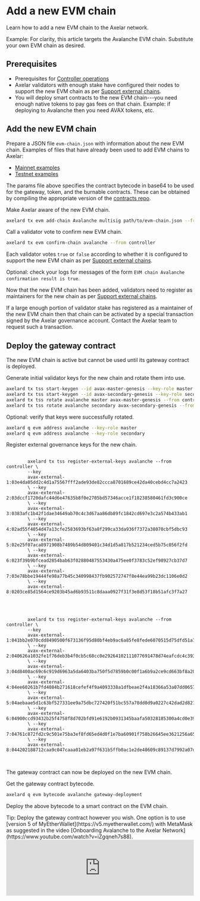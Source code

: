# Add a new EVM chain


Learn how to add a new EVM chain to the Axelar network.

<Callout emoji="💡">
  Example: For clarity, this article targets the Avalanche EVM chain. Substitute
  your own EVM chain as desired.
</Callout>

## Prerequisites

- Prerequisites for [Controller operations](/controller)
- Axelar validators with enough stake have configured their nodes to support the new EVM chain as per [Support external chains](/validator/external-chains/overview).
- You will deploy smart contracts to the new EVM chain---you need enough native tokens to pay gas fees on that chain. Example: if deploying to Avalanche then you need AVAX tokens, etc.

## Add the new EVM chain

Prepare a JSON file `evm-chain.json` with information about the new EVM chain. Examples of files that have already been used to add EVM chains to Axelar:

- [Mainnet examples](https://github.com/axelarnetwork/axelarate-community/tree/main/resources/mainnet/evm-chain-params)
- [Testnet examples](https://github.com/axelarnetwork/axelarate-community/tree/main/resources/testnet/evm-chain-params)

The params file above specifies the contract bytecode in base64 to be used for the gateway, token, and the burnable contracts. These can be obtained by compiling the appropriate version of the [contracts repo](https://github.com/axelarnetwork/solidity-cgp-gateway).

Make Axelar aware of the new EVM chain.

```bash
axelard tx evm add-chain Avalanche multisig path/to/evm-chain.json --from controller
```

Call a validator vote to confirm new EVM chain.

```bash
axelard tx evm confirm-chain avalanche --from controller
```

Each validator votes `true` or `false` according to whether it is configured to support the new EVM chain as per [Support external chains](/validator/external-chains/overview).

Optional: check your logs for messages of the form `EVM chain Avalanche confirmation result is true`.

Now that the new EVM chain has been added, validators need to register as maintainers for the new chain as per [Support external chains](/validator/external-chains/overview).

If a large enough portion of validator stake has registered as a maintainer of the new EVM chain then that chain can be activated by a special transaction signed by the Axelar governance account. Contact the Axelar team to request such a transaction.

## Deploy the gateway contract

The new EVM chain is active but cannot be used until its gateway contract is deployed.

Generate initial validator keys for the new chain and rotate them into use.

```bash
axelard tx tss start-keygen --id avax-master-genesis --key-role master --from controller
axelard tx tss start-keygen --id avax-secondary-genesis --key-role secondary --from controller
axelard tx tss rotate avalanche master avax-master-genesis --from controller
axelard tx tss rotate avalanche secondary avax-secondary-genesis --from controller
```

Optional: verify that keys were successfully rotated.

```bash
axelard q evm address avalanche --key-role master
axelard q evm address avalanche --key-role secondary
```

Register external governance keys for the new chain.

<tabs>
  <tab-item title="Mainnet">
    <pre>
      <code class="language-bash">
        axelard tx tss register-external-keys avalanche --from controller \
        --key
        avax-external-1:03e4da05dd2c4d1a75567fff2ade93de82ccca8701689ce42da40cebd4cc7a2423
        \ --key
        avax-external-2:03dccf1720dafc44d6e47635b8f0e2705bd57346acce1f18238580461fd3c900ce
        \ --key
        avax-external-3:0383afc1b42f1dae34649ab70c4c3d67aa86db89fc1842cd697e3c2a574b433ab1
        \ --key
        avax-external-4:02ad55f4054d47a13cfe2583693bf63a8f299ca33da936f7372a38070cbf5dbc93
        \ --key
        avax-external-5:02e25f07aca8971908b7489b54d809401c34d1d5a817b521234ced5b75c056f2fd
        \ --key
        avax-external-6:023f39b9bfcead2854bab63f02880487553430a475ee0f3783c52ef98927cb37d7
        \ --key
        avax-external-7:03e78bbe19444fe98a77b45c340998437fb902572747f8e44ea99b23dc1106e0d2
        \ --key
        avax-external-8:0203ce85d1564ce9203b45ad6b93511c8daaa0927f31f3e8d53f18b51afc3f7a27
      </code>
    </pre>
  </tab-item>
  <tab-item title="Testnet">
    <pre>
      <code class="language-bash">
        axelard tx tss register-external-keys avalanche --from controller \
        --key
        avax-external-1:041bb2e070cdd8490500f673136f95d80bf4eb9ac6a85fe8fede6070515d75dfd51a7187318aeb17eb53e711a8ccc0939bbda30ac67836969b64422ef6831a6e2a
        \ --key
        avax-external-2:040626a1032fe1f76deb3b4f0cb5c68cc0e29264102111077691478d74eafcdc4c3938bb712b7d8cd15f9c72261432be19217f02e445d4caeb09d7a1abe793642e
        \ --key
        avax-external-3:04d8400ac69c6c919d6963a5da6403ba750f5d7859b0c00f1a6b9a2ce9cd663bf8a20af0351f0e6dbc7bc41040c06156d02b78f25fd6b9b54db03bd53e812b8577
        \ --key
        avax-external-4:04ee60261b7fd4084b271618cefef4f9a4093338a1dfbeae2f4a18366a53a07dd0657f31fa38c2739885fbc9ee1e83e25b3fcda6581be8f82400c7d0a18eb79070
        \ --key
        avax-external-5:04aebaae5d1c63bf527331ee9a75dbc727420f51bc557a78dd0d9a0227c42dad2d821c9a3b24ca75b558b3c333cb8e4acaa4fb174a07ebd8268c6a43b83e04ffdc
        \ --key
        avax-external-6:04900ccd93432b25f4758f8d702bfd91e6192b0931345baafa50328185300a4cd0e392398612f5394fd6026f06fa73fb42a4f43ced2fa5ef326e5d658fd90113d3
        \ --key
        avax-external-7:04761c872fd2c9c501e75ba3ef8fd65ed4d0f1e7ba60901f758b26645ee3621256a65df63f10b009f1f0e458e7cdb69737098cc30e99cf41887d7adc24c9492729
        \ --key
        avax-external-8:044202188712caa9c047caaa01eb2a97f631b5ffb0ac1e2de40609c89137d7992a07d7b6c48cb69eee0323855377582a5601008a1190ca6c2b37316c2aead28bfd
      </code>
    </pre>
  </tab-item>
</tabs>

The gateway contract can now be deployed on the new EVM chain.

Get the gateway contract bytecode.

```bash
axelard q evm bytecode avalanche gateway-deployment
```

Deploy the above bytecode to a smart contract on the EVM chain.

<Callout emoji="💡" longConent>
  Tip: Deploy the gateway contract however you wish. One option is to use
  [version 5 of MyEtherWallet](https://v5.myetherwallet.com/) with MetaMask as
  suggested in the video [Onboarding Avalanche to the Axelar
  Network](https://www.youtube.com/watch?v=iZgqneh7s88).
  <iframe
    width="100%"
  class="aspect-video"
    src="https://www.youtube.com/embed/iZgqneh7s88"
    frameBorder="0"
    allow="accelerometer; autoplay; clipboard-write; encrypted-media; gyroscope; picture-in-picture"
    allowFullScreen
    className="mt-4"
   
  />
</Callout>

Note the following from your deployment transaction:

- `{EVM_GATEWAY_TX_HASH}` transaction ID on the EVM chain
- `{EVM_GATEWAY_ADDR}` address of the new gateway smart contract on the EVM chain

Wait until the transaction `{EVM_GATEWAY_TX_HASH}` has received enough block confirmations on the EVM chain. (This number was set in the `confirmation_height` in the file `evm-chain.json` when you executed `add-chain`.)

Call a validator vote to confirm gateway deployment.

```bash
axelard tx evm confirm-gateway-deployment avalanche {EVM_GATEWAY_TX_HASH} {EVM_GATEWAY_ADDR} --from controller
```

Optional: check your logs for messages of the form `Avalanche gateway confirmation result is true`.
